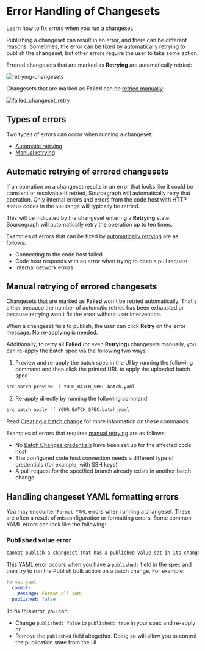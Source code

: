 # Error Handling of Changesets

<p className="subtitle"> Learn how to fix errors when you run a changeset.</p>

Publishing a changeset can result in an error, and there can be different reasons. Sometimes, the error can be fixed by automatically retrying to publish the changeset, but other errors require the user to take some action.

Errored changesets that are marked as **Retrying** are automatically retried:

![retrying-changesets](https://sourcegraphstatic.com/docs/images/batch_changes/retrying_changeset.png)

Changesets that are marked as **Failed** can be [retried manually](#manual-retrying-of-errored-changesets):

![failed_changeset_retry](https://sourcegraphstatic.com/docs/images/batch_changes/failed_changeset_retry.png)

## Types of errors

Two types of errors can occur when running a changeset:

- [Automatic retrying](#automatic-retrying-of-errored-changesets)
- [Manual retrying](#manual-retrying-of-errored-changesets)

## Automatic retrying of errored changesets

If an operation on a changeset results in an error that looks like it could be transient or resolvable if retried, Sourcegraph will automatically retry that operation. Only internal errors and errors from the code host with HTTP status codes in the `500` range will typically be retried.

This will be indicated by the changeset entering a **Retrying** state. Sourcegraph will automatically retry the operation up to ten times.

Examples of errors that can be fixed by [automatically retrying](#automatic-retrying-of-errored-changesets) are as follows:

- Connecting to the code host failed
- Code host responds with an error when trying to open a pull request
- Internal network errors

## Manual retrying of errored changesets

Changesets that are marked as **Failed** won't be retried automatically. That's either because the number of automatic retries has been exhausted or because retrying won't fix the error without user intervention.

When a changeset fails to publish, the user can click **Retry** on the error message. No re-applying is needed.

Additionally, to retry all **Failed** (or even **Retrying**) changesets manually, you can re-apply the batch spec via the following two ways:

1. Preview and re-apply the batch spec in the UI by running the following command and then click the printed URL to apply the uploaded batch spec

```bash
src batch preview -f YOUR_BATCH_SPEC.batch.yaml
```

2. Re-apply directly by running the following command.

```bash
src batch apply -f YOUR_BATCH_SPEC.batch.yaml
```

<Callout type="tip">Read [Creating a batch change](/batch-changes/create-a-batch-change) for more information on these commands.</Callout>

Examples of errors that requires [manual retrying](#manual-retrying-by-re-applying-the-batch-change-spec) are as follows:

- No [Batch Changes credentials](/batch-changes/configuring-credentials) have been set up for the affected code host
- The configured code host connection needs a different type of credentials (for example, with SSH keys)
- A pull request for the specified branch already exists in another batch change

## Handling changeset YAML formatting errors

You may encounter `Format YAML` errors when running a changeset. These are often a result of misconfiguration or formatting errors. Some common YAML errors can look like the following:

### Published value error

```txt
cannot publish a changeset that has a published value set in its changesetTemplate
```

This YAML error occurs when you have a `published:` field in the spec and then try to run the Publish bulk action on a batch change. For example:

```yaml
format-yaml
  commit:
    message: Format all YAML
  published: false
```

To fix this error, you can:

- Change `published: false` to `published: true` in your spec and re-apply or
- Remove the `published` field altogether. Doing so will allow you to control the publication state from the UI
